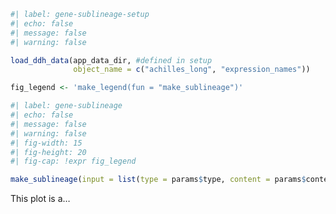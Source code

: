 ```r
#| label: gene-sublineage-setup
#| echo: false
#| message: false
#| warning: false

load_ddh_data(app_data_dir, #defined in setup
              object_name = c("achilles_long", "expression_names"))

fig_legend <- 'make_legend(fun = "make_sublineage")'
```

```r
#| label: gene-sublineage
#| echo: false
#| message: false
#| warning: false
#| fig-width: 15
#| fig-height: 20
#| fig-cap: !expr fig_legend

make_sublineage(input = list(type = params$type, content = params$content))

```
This plot is a...